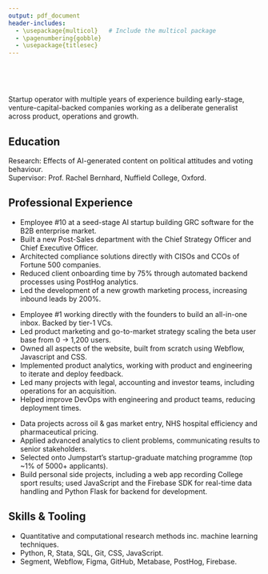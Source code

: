 ```yaml
---
output: pdf_document
header-includes:
  - \usepackage{multicol}   # Include the multicol package
  - \pagenumbering{gobble}
  - \usepackage{titlesec}
---
```


\centerline{\Large \textbf{Edward Anders}} \
\vspace{-6mm}
\centerline{Email: edward.anders@politics.ox.ac.uk | Phone: +44 (0) 07942 927727} \
\vspace{-6mm}

Startup operator with multiple years of experience building early-stage, venture-capital-backed companies working as a deliberate generalist across product, operations and growth.

## Education
\vspace{-3mm}
\begin{multicols}{2}  % Start two-column environment

\raggedright  % Left-align text
\textbf{\normalsize St Antony's College, University of Oxford} \\
MPhil in Politics (Comparative Government)

\columnbreak  % Move to the right column

\raggedleft  % Right-align text
2024-2026

\end{multicols}
\vspace{-3mm}
Research: Effects of AI-generated content on political attitudes and voting behaviour. \
Supervisor: Prof. Rachel Bernhard, Nuffield College, Oxford.

\begin{multicols}{2}  % Start two-column environment

\raggedright  % Left-align text
\textbf{\normalsize University of Bristol} \\
BSc Economics and Politics, 1st-Class Honours

\columnbreak  % Move to the right column

\raggedleft  % Right-align text
2018-2021

\end{multicols}

## Professional Experience
\vspace{-3mm}
\begin{multicols}{2}  % Start two-column environment

\raggedright  % Left-align text
\textbf{\normalsize Securely Technology Limited (Complyance)} \\
Strategy Associate Manager

\columnbreak  % Move to the right column

\raggedleft  % Right-align text
Apr. 2024-present
\end{multicols}

- Employee \#10 at a seed-stage AI startup building GRC software for the B2B enterprise market.
- Built a new Post-Sales department with the Chief Strategy Officer and Chief Executive Officer.
- Architected compliance solutions directly with CISOs and CCOs of Fortune 500 companies.
- Reduced client onboarding time by 75% through automated backend processes using PostHog analytics.
- Led the development of a new growth marketing process, increasing inbound leads by 200%.

\begin{multicols}{2}  % Start two-column environment

\raggedright  % Left-align text
\textbf{\normalsize Quanterium Technologies (Compose)} \\
Senior Founder's Associate

\columnbreak  % Move to the right column

\raggedleft  % Right-align text
2021-2024
\end{multicols}

- Employee \#1 working directly with the founders to build an all-in-one inbox. Backed by tier-1 VCs.
- Led product marketing and go-to-market strategy scaling the beta user base from 0 → 1,200 users.
- Owned all aspects of the website, built from scratch using Webflow, Javascript and CSS.
- Implemented product analytics, working with product and engineering to iterate and deploy feedback.
- Led many projects with legal, accounting and investor teams, including operations for an acquisition.
- Helped improve DevOps with engineering and product teams, reducing deployment times.

\begin{multicols}{2}  % Start two-column environment

\raggedright  % Left-align text
\textbf{\normalsize Strategy Consulting \& Projects} \\  % Bold and larger font size
BCG Project, Carnall Farrar, Strategy\&

\columnbreak  % Move to the right column

\raggedleft  % Right-align text
2019-present
\end{multicols}
- Data projects across oil \& gas market entry, NHS hospital efficiency and pharmaceutical pricing.
- Applied advanced analytics to client problems, communicating results to senior stakeholders.
- Selected onto Jumpstart's startup-graduate matching programme (top ~1% of 5000+ applicants).
- Build personal side projects, including a web app recording College sport results; used JavaScript and the Firebase SDK for real-time data handling and Python Flask for backend for development.

## Skills \& Tooling
- Quantitative and computational research methods inc. machine learning techniques.
- Python, R, Stata, SQL, Git, CSS, JavaScript.
- Segment, Webflow, Figma, GitHub, Metabase, PostHog, Firebase.